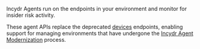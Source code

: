Incydr Agents run on the endpoints in your environment and monitor for insider risk activity.

These agent APIs replace the deprecated [devices](#tag/Devices) endpoints, enabling support for managing environments
that have undergone the [Incydr Agent Modernization](https://support.code42.com/Incydr/Admin/Planning_and_installing/Getting_started_with_Incydr_agent_modernization)
process.
